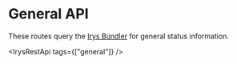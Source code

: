 
# General API

These routes query the [Irys Bundler](/build/d/features/bundlers) for general status information.

<IrysRestApi tags={["general"]} />
